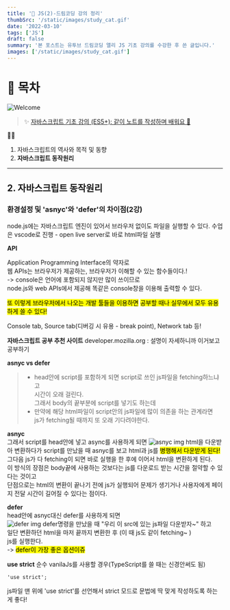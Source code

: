 ```yaml
---
title: '🎉 JS(2)-드림코딩 강의 정리'
thumbSrc: '/static/images/study_cat.gif'
date: '2022-03-10'
tags: ['JS']
draft: false
summary: '본 포스트는 유투브 드림코딩 앨리 JS 기초 강의를 수강한 후 쓴 글입니다.'
images: ['/static/images/study_cat.gif']
---
```


# 📌 목차

![Welcome](/static/images/study_cat.gif)

> ✨ [자바스크립트 기초 강의 (ES5+): 같이 노트를 작성하며 배워요 📒](https://www.youtube.com/playlist?list=PLv2d7VI9OotTVOL4QmPfvJWPJvkmv6h-2)

💁🏻

1.  자바스크립트의 역사와 목적 및 동향
2.  **자바스크립트 동작원리**

---

## 2. 자바스크립트 동작원리

### **환경설정 및 'asnyc'와 'defer'의 차이점**(2강)

node.js에는 자바스크립트 엔진이 있어서 브라우저 없이도 파일을 실행할 수 있다.
수업은 vscode로 진행 - open live server로 바로 html파일 실행

**API**

Application Programming Interface의 약자로<br />
웹 APIs는 브라우저가 제공하는, 브라우저가 이해할 수 있는 함수들이다.!<br />
-> console은 언어에 포함되지 않지만 많이 쓰이므로<br />
node.js와 web APIs에서 제공해 똑같은 console창을 이용해 출력할 수 있다.

<mark>또 이렇게 브라우저에서 나오는 개발 툴들을 이용하면</mark>
<mark>공부할 때나 실무에서 모두 유용하게 쓸 수 있다!</mark>

Console tab, Source tab(디버깅 시 유용 - break point), Network tab 등!

**자바스크립트 공부 추천 사이트**
developer.mozilla.org : 설명이 자세하니까 이거보고 공부하기

**asnyc vs defer**

> - head안에 script를 포함하게 되면 script로 쓰인 js파일을 fetching하느냐고<br />
>   시간이 오래 걸린다.<br />
>   그래서 body의 끝부분에 script를 넣기도 하는데<br />
> - 만약에 해당 html파일이 script안의 js파일에 많이 의존을 하는 관계라면<br />
>   js가 fetching될 때까지 또 오래 기다려야한다.

**asnyc**<br />
그래서 script를 head안에 넣고 async를 사용하게 되면
![asnyc img](public/static/images/script_asnyc.png)
html을 다운받아 변환하다가 script를 만났을 때 asnyc를 보고 html과 js를 <mark>병행해서 다운받게 된다!</mark>
그다음 js가 다 fetching이 되면 바로 실행을 한 후에 이어서 html을 변환하게 된다.<br />
이 방식의 장점은 body끝에 사용하는 것보다는 js를 다운로드 받는 시간을 절약할 수 있다는 것이고<br />
단점으로는 html의 변환이 끝나기 전에 js가 실행되어 문제가 생기거나 사용자에게 페이지 전달 시간이 길어질 수 있다는 점이다.

**defer**<br />
head안에 asnyc대신 defer를 사용하게 되면<br />
![defer img](public/static/images/script_defer.png)
defer명령을 만났을 때 "우리 이 src에 있는 js파일 다운받자~" 하고<br />
일단 변환하던 html을 마저 끝까지 변환한 후 (이 때 js도 같이 fetching~ )<br />
js를 실행한다. <br />
-> <mark>defer이 가장 좋은 옵션이쥬</mark>

**use strict**
순수 vanilaJs를 사용할 경우(TypeScript를 쓸 때는 신경안써도 됨)<br />

```code
'use strict';
```

js파일 맨 위에 'use strict'를 선언해서
strict 모드로 문법에 딱 맞게 작성하도록 하는게 좋다!
